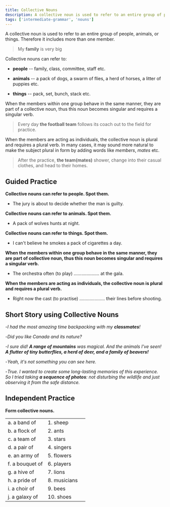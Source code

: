 ```yaml
---
title: Collective Nouns
description: A collective noun is used to refer to an entire group of people, animals, or things
tags: ['intermediate-grammar', 'nouns']
---
```


A collective noun is used to refer to an entire group of people, animals, or things. Therefore it includes more than one member.

> My **family** is very big

Collective nouns can refer to:

- **people** -- family, class, committee, staff etc.

- **animals** -- a pack of dogs, a swarm of flies, a herd of horses, a litter of puppies etc.

- **things** -- pack, set, bunch, stack etc.

When the members within one group behave in the same manner, they are part of a collective noun, thus this noun becomes singular and requires a singular verb.

> Every day **the football team** follows its coach out to the field for practice.

When the members are acting as individuals, the collective noun is plural and requires a plural verb. In many cases, it may sound more natural to make the subject plural in form by adding words like _members_, _mates_ etc.

> After the practice, **the team(mates)** shower, change into their casual clothes, and head to their homes.

## Guided Practice

**Collective nouns can refer to people. Spot them.**

- The jury is about to decide whether the man is guilty. <InfoTooltip label="The jury" />

**Collective nouns can refer to animals. Spot them.**

- A pack of wolves hunts at night. <InfoTooltip label="A pack of wolves" />

**Collective nouns can refer to things. Spot them.**

- I can't believe he smokes a pack of cigarettes a day. <InfoTooltip label="pack of cigarettes a day"/>

**When the members within one group behave in the same manner, they are part of collective noun, thus this noun becomes singular and requires a singular verb.**

- The orchestra often (to play) .................... at the gala. <InfoTooltip label="plays"/>

**When the members are acting as individuals, the collective noun is plural and requires a plural verb.**

- Right now the cast (to practise) .................... their lines before shooting. <InfoTooltip label="Right now the cast are practising their lines before shooting"/>

## Short Story using Collective Nouns

-_I had the most amazing time backpacking with my **classmates**!_

-_Did you like Canada and its nature?_

-_I sure did! **A range of mountains** was magical. And the animals I've seen! **A flutter of tiny butterflies, a herd of deer, and a family of beavers!**_

-_Yeah, it's not something you can see here._

-_True. I wanted to create some long-lasting memories of this experience. So I tried taking **a sequence of photos**: not disturbing the wildlife and just observing it from the safe distance._

## Independent Practice

**Form collective nouns.**

|                 |              |                                 |
| :-------------- | :----------- | :------------------------------ |
| a. a band of    | 1. sheep     | <InfoTooltip label="(a, 8)" />  |
| b. a flock of   | 2. ants      | <InfoTooltip label="(b, 1)" />  |
| c. a team of    | 3. stars     | <InfoTooltip label="(c, 6)" />  |
| d. a pair of    | 4. singers   | <InfoTooltip label="(d, 10)" /> |
| e. an army of   | 5. flowers   | <InfoTooltip label="(e, 2)" />  |
| f. a bouquet of | 6. players   | <InfoTooltip label="(f, 5)" />  |
| g. a hive of    | 7. lions     | <InfoTooltip label="(g, 9)" />  |
| h. a pride of   | 8. musicians | <InfoTooltip label="(h, 7)" />  |
| i. a choir of   | 9. bees      | <InfoTooltip label="(e, 4)" />  |
| j. a galaxy of  | 10. shoes    | <InfoTooltip label="(j, 3)" />  |

